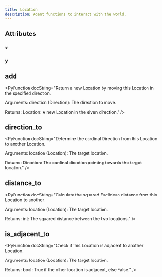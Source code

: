 ```yaml
---
title: Location
description: Agent functions to interact with the world.
---
```



## Attributes

### x

<PyAttribute type="int" default="x" docString="The x-coordinate." />

### y

<PyAttribute type="int" default="y" docString="The y-coordinate." />


## add

<PyFunctionSignature signature="def add(direction: Direction) -> Location" />

<PyFunction docString="Return a new Location by moving this Location in the specified direction.

Arguments:
    direction (Direction): The direction to move.

Returns:
    Location: A new Location in the given direction." />
## direction_to

<PyFunctionSignature signature="def direction_to(location: Location) -> Direction" />

<PyFunction docString="Determine the cardinal Direction from this Location to another Location.

Arguments:
    location (Location): The target location.

Returns:
    Direction: The cardinal direction pointing towards the target location." />
## distance_to

<PyFunctionSignature signature="def distance_to(location: Location) -> int" />

<PyFunction docString="Calculate the squared Euclidean distance from this Location to another.

Arguments:
    location (Location): The target location.

Returns:
    int: The squared distance between the two locations." />
## is_adjacent_to

<PyFunctionSignature signature="def is_adjacent_to(location: Location) -> bool" />

<PyFunction docString="Check if this Location is adjacent to another Location.

Arguments:
    location (Location): The target location.

Returns:
    bool: True if the other location is adjacent, else False." />